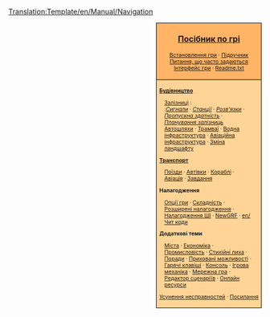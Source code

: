 <noinclude>[[Translation:Template/en/Manual/Navigation]]</noinclude><noinclude>{{en/Translation|origin= Template:en/Manual/Navigation
|from  = en
|to    = uk
|Percentage = 2
}}</noinclude>
<div style="float:right; padding-left:12px; background:#ffffff;">
<div style="border:1px solid #000000; background:#ffb466; padding:5px; -moz-border-radius-topleft:5px; -moz-border-radius-topright:5px; font-size: 12pt;">
<center><strong><font size="3">[[uk/Посібник по грі|Посібник по грі]]</font></strong></center>
<div style="font-size: 8pt; text-align: center;">
[[uk/Manual/Встановлення гри|Встановлення гри]] &middot; 
[[uk/Підручник|Підручник]]<br />
[[uk/Питання, що часто задаються|Питання, що часто задаються]]<br /> 
[[uk/Інтерфейс гри|Інтерфейс гри]] &middot;
[[uk/Readme.txt|Readme.txt]]
</div>
</div>
<div style="border:1px solid black; border-top-width: 0px; background:#ffd496; padding:5px; -moz-border-radius-bottomleft:5px; -moz-border-radius-bottomright:8px; font-size: 8pt;">

<div style="width: 186px">
'''[[uk/Manual/Будівництво|Будівництво]]'''
<div style="margin-left:10px;">
[[uk/Залізничне будівництво|Залізниці]] : <br />
:''[[uk/Сигнали|Сигнали]]'' &middot; ''[[uk/Залізничні станції|Станції]]'' &middot; ''[[uk/Розв’язки|Розв’язки]]'' &middot; ''[[uk/Пропускна здатність залізниць|Пропускна здатність]]'' &middot; ''[[uk/Планування залізниць|Планування залізниць]]''
[[uk/Автотранспортне будівництво|Автошляхи]] &middot; [[uk/Трамваї|Трамваї]] &middot; [[uk/Водна інфраструктура|Водна інфраструктура]] &middot; [[uk/Авіаційна інфраструктура|Авіаційна інфраструктура]] &middot; [[uk/Зміна ландшафту|Зміна ландшафту]]
</div>
</div>

<div style="width: 186px">
'''[[uk/Транспорт|Транспорт]]'''
<div style="margin-left:10px;">
[[uk/Поїзди|Поїзди]] &middot; [[uk/Автівки|Автівки]] &middot; [[uk/Кораблі|Кораблі]] &middot;
[[uk/Авіація|Авіація]] &middot; [[uk/Завдання|Завдання]]
</div>
</div>

<div style="width: 186px">
'''Налагодження'''
<div style="margin-left:10px;">
[[uk/Вікно опцій гри|Опції гри]] &middot; [[uk/Складність|Складність]] &middot; [[uk/Розширені налагодження|Розширені налагодження]] &middot; [[uk/Налагодження ШІ|Налагодження ШІ]] &middot;
[[uk/NewGRF|NewGRF]] &middot; [[en/Чит коди]]
</div>
</div>

<div style="width: 186px">
'''Додаткові теми'''<br />
<div style="margin-left:10px;">
[[uk/Місто|Міста]] &middot; [[uk/Економіка|Економіка]] &middot; [[uk/Промисловість|Промисловість]] &middot;
[[uk/Стихійні лиха|Стихійні лиха]] &middot; [[uk/Поради|Поради]] &middot;
[[uk/Приховані можливості|Приховані можливості]] &middot; [[uk/Гарячі клавіші|Гарячі клавіші]] &middot;
[[uk/Консоль|Консоль]] &middot; [[uk/Ігрова механіка|Ігрова механіка]] &middot;
[[uk/Мережна гра|Мережна гра]] &middot; [[uk/Редактор сценаріїв|Редактор сценаріїв]] &middot;
[[uk/Онлайн ресурси|Онлайн ресурси]]
</div>
</div>

[[uk/Усунення несправностей|Усунення несправностей]] &middot; [[uk/Посилання|Посилання]]
</div>
</div>
<includeonly>[[Category:en/Manual/Manual|{{PAGENAME}}]]</includeonly>